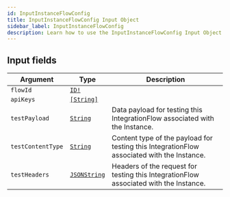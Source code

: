 ```yaml
---
id: InputInstanceFlowConfig
title: InputInstanceFlowConfig Input Object
sidebar_label: InputInstanceFlowConfig
description: Learn how to use the InputInstanceFlowConfig Input Object for 's API.
---
```


## Input fields

| Argument          | Type                                             | Description                                                                                |
| ----------------- | ------------------------------------------------ | ------------------------------------------------------------------------------------------ |
| `flowId`          | [`ID!`](api/schema/scalar/ID.mdx)                |                                                                                            |
| `apiKeys`         | [`[String]`](api/schema/scalar/String.mdx)       |                                                                                            |
| `testPayload`     | [`String`](api/schema/scalar/String.mdx)         | Data payload for testing this IntegrationFlow associated with the Instance.                |
| `testContentType` | [`String`](api/schema/scalar/String.mdx)         | Content type of the payload for testing this IntegrationFlow associated with the Instance. |
| `testHeaders`     | [`JSONString`](api/schema/scalar/JSONString.mdx) | Headers of the request for testing this IntegrationFlow associated with the Instance.      |
